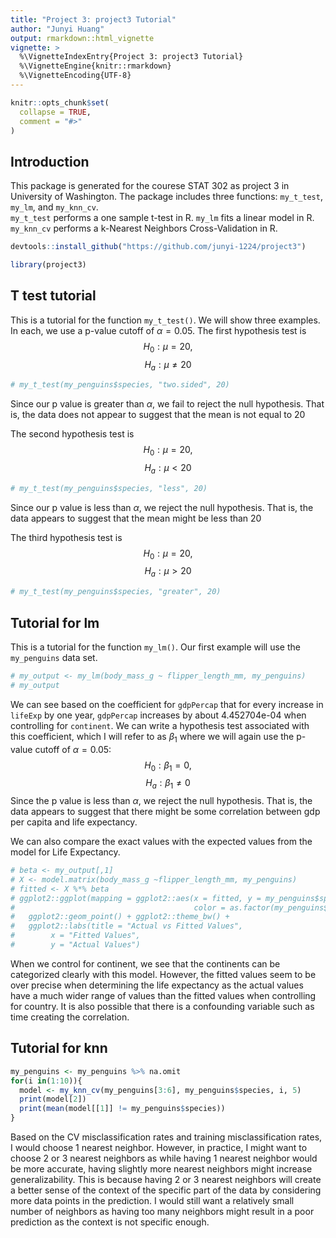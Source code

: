```yaml
---
title: "Project 3: project3 Tutorial"
author: "Junyi Huang"
output: rmarkdown::html_vignette
vignette: >
  %\VignetteIndexEntry{Project 3: project3 Tutorial}
  %\VignetteEngine{knitr::rmarkdown}
  %\VignetteEncoding{UTF-8}
---
```


```r
knitr::opts_chunk$set(
  collapse = TRUE,
  comment = "#>"
)
```

## Introduction
This package is generated for the courese STAT 302 as project 3 in University of Washington. The package includes three functions: `my_t_test`, `my_lm`, and `my_knn_cv`.  
`my_t_test` performs a one sample t-test in R.
`my_lm` fits a linear model in R.
`my_knn_cv`  performs a k-Nearest Neighbors Cross-Validation in R.
\n

```r
devtools::install_github("https://github.com/junyi-1224/project3")
```

```r
library(project3)
```

## T test tutorial
This is a tutorial for the function `my_t_test()`. We will show three examples. In each, we use a p-value cutoff of $\alpha = 0.05$. The first hypothesis test is $$H_0: \mu=20, $$ $$H_a: \mu\neq20 $$
```r
# my_t_test(my_penguins$species, "two.sided", 20)
```

Since our p value is greater than $\alpha$, we fail to reject the null hypothesis. That is, the data does not appear to suggest that the mean is not equal to 20

The second hypothesis test is $$H_0: \mu=20, $$ $$H_a: \mu<20 $$
```r
# my_t_test(my_penguins$species, "less", 20)
```

Since our p value is less than $\alpha$, we reject the null hypothesis. That is, the data appears to suggest that the mean might be less than 20

The third hypothesis test is $$H_0: \mu=20, $$ $$H_a: \mu>20 $$
```r
# my_t_test(my_penguins$species, "greater", 20)
```
## Tutorial for lm
This is a tutorial for the function `my_lm()`. Our first example will use the `my_penguins` data set.
```r
# my_output <- my_lm(body_mass_g ~ flipper_length_mm, my_penguins)
# my_output
```
We can see based on the coefficient for `gdpPercap` that for every increase in `lifeExp` by one year, `gdpPercap` increases by about 4.452704e-04 when controlling for `continent`. We can write a hypothesis test associated with this coefficient, which I will refer to as $\beta_1$ where we will again use the p-value cutoff of $\alpha=0.05$: $$H_0: \beta_1=0, $$ $$H_a: \beta_1\neq0 $$ Since the p value is less than $\alpha$, we reject the null hypothesis. That is, the data appears to suggest that there might be some correlation between gdp per capita and life expectancy.

We can also compare the exact values with the expected values from the model for Life Expectancy.
```r
# beta <- my_output[,1]
# X <- model.matrix(body_mass_g ~flipper_length_mm, my_penguins)
# fitted <- X %*% beta
# ggplot2::ggplot(mapping = ggplot2::aes(x = fitted, y = my_penguins$species,
#                                        color = as.factor(my_penguins$species))) + 
#   ggplot2::geom_point() + ggplot2::theme_bw() +
#   ggplot2::labs(title = "Actual vs Fitted Values",
#        x = "Fitted Values",
#        y = "Actual Values")
```

When we control for continent, we see that the continents can be categorized clearly with this model. However, the fitted values seem to be over precise when determining the life expectancy as the actual values have a much wider range of values than the fitted values when controlling for country. It is also possible that there is a confounding variable such as time creating the correlation.

## Tutorial for knn
```r
my_penguins <- my_penguins %>% na.omit
for(i in(1:10)){
  model <- my_knn_cv(my_penguins[3:6], my_penguins$species, i, 5)
  print(model[2])
  print(mean(model[[1]] != my_penguins$species))
}
```
Based on the CV misclassification rates and training misclassification rates, I would choose 1 nearest neighbor. However, in practice, I might want to choose 2 or 3 nearest neighbors as while having 1 nearest neighbor would be more accurate, having slightly more nearest neighbors might increase generalizability. This is because having 2 or 3 nearest neighbors will create a better sense of the context of the specific part of the data by considering more data points in the prediction. I would still want a relatively small number of neighbors as having too many neighbors might result in a poor prediction as the context is not specific enough.


